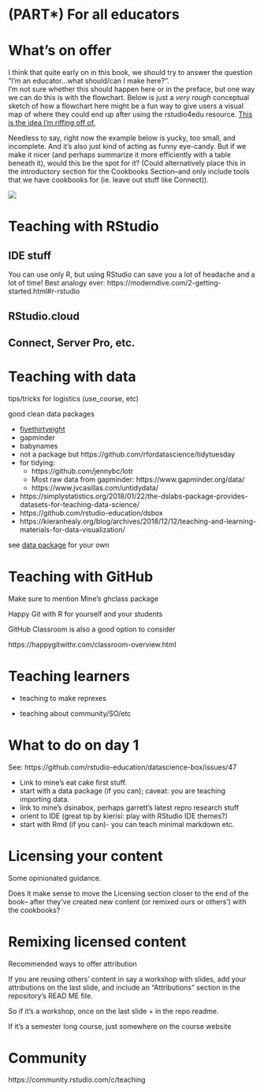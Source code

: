 # (PART\*) For all educators {-#for-all}

# What's on offer {#teach-offer}

I think that quite early on in this book, we should try to answer the question "I'm an educator...what should/can I make here?".  
I'm not sure whether this should happen here or in the preface, but one way we can do this is with the flowchart. Below is just a *very rough* conceptual sketch of how a flowchart here might be a fun way to give users a visual map of where they could end up after using the rstudio4edu resource. [This is the idea I'm riffing off of.](https://www.beckysimpson.co/flowcharts) 

Needless to say, right now the example below is yucky, too small, and incomplete. And it's also just kind of acting as funny eye-candy. But if we make it nicer (and perhaps summarize it more efficiently with a table beneath it), would this be the spot for it? (Could alternatively place this in the introductory section for the Cookbooks Section--and only include tools that we have cookbooks for (ie. leave out stuff like Connect)).

![](images/flowchart.jpg)



# Teaching with RStudio {#teach-rstudio}

## IDE stuff

You can use only R, but using RStudio can save you a lot of headache and a lot of time! Best analogy ever: https://moderndive.com/2-getting-started.html#r-rstudio

## RStudio.cloud

## Connect, Server Pro, etc.


# Teaching with data {#teach-data}

tips/tricks for logistics (use_course, etc)

good clean data packages

+ [fivethirtyeight](https://fivethirtyeight-r.netlify.com/)
+ gapminder
+ babynames
+ not a package but https://github.com/rfordatascience/tidytuesday
+ for tidying: 
    + https://github.com/jennybc/lotr
    + Most raw data from gapminder: https://www.gapminder.org/data/
    + https://www.jvcasillas.com/untidydata/
+ https://simplystatistics.org/2018/01/22/the-dslabs-package-provides-datasets-for-teaching-data-science/
+ https://github.com/rstudio-education/dsbox
+ https://kieranhealy.org/blog/archives/2018/12/12/teaching-and-learning-materials-for-data-visualization/

see [data package](#data-pkg) for your own

# Teaching with GitHub {#teach-github}

Make sure to mention Mine's ghclass package

Happy Git with R for yourself and your students

GitHub Classroom is also a good option to consider

https://happygitwithr.com/classroom-overview.html

# Teaching learners {#teach-learners}

+ teaching to make reprexes

+ teaching about community/SO/etc

# What to do on day 1 {#teach-day1}

See: https://github.com/rstudio-education/datascience-box/issues/47

- Link to mine's eat cake first stuff.
- start with a data package (if you can); caveat: you are teaching importing data.
- link to mine's dsinabox, perhaps garrett's latest repro research stuff
- orient to IDE (great tip by kierisi: play with RStudio IDE themes?)
- start with Rmd (if you can)- you can teach minimal markdown etc.

# Licensing your content

Some opinionated guidance.

Does it make sense to move the Licensing section closer to the end of the book-- after they've created new content (or remixed ours or others') with the cookbooks?

# Remixing licensed content

Recommended ways to offer attribution

If you are reusing others' content in say a workshop with slides, add your attributions on the last slide, and include an "Attributions" section in the repository's READ ME file.

So if it’s a workshop, once on the last slide + in the repo readme. 

If it’s a semester long course, just somewhere on the course website

# Community

https://community.rstudio.com/c/teaching